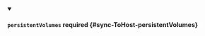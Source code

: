 


<details className="config-field" data-expandable="true" open>
<summary>

#### `persistentVolumes` <span className="config-field-required" data-required="false">required</span> <span className="config-field-type"></span> <span className="config-field-default"></span> <span className="config-field-enum"></span> {#sync-ToHost-persistentVolumes}



</summary>

<PartialPersistentvolumesreference />


</details>
